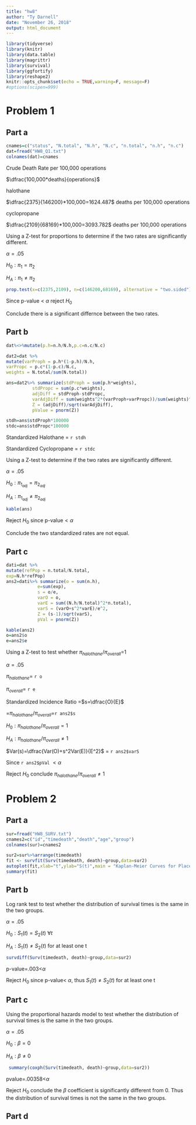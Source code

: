 ```yaml
---
title: "hw8"
author: "Ty Darnell"
date: "November 26, 2018"
output: html_document
---
```


```r
library(tidyverse)
library(knitr)
library(data.table)
library(magrittr)
library(survival)
library(ggfortify)
library(reshape2)
knitr::opts_chunk$set(echo = TRUE,warning=F, message=F)
#options(scipen=999)
```

# Problem 1

## Part a

```r
cnames=c("status", "N.total", "N.h", "N.c", "n.total", "n.h", "n.c")
dat=fread("HW8_Q1.txt")
colnames(dat)=cnames
```

Crude Death Rate per 100,000 operations

$\dfrac{100,000*deaths}{operations}$

 halothane

$\dfrac{2375}{146200}*100,000=1624.487$ deaths per 100,000 operations

 cyclopropane
 
 $\dfrac{2109}{68169}*100,000=3093.782$ deaths per 100,000 operations
 
 Using a Z-test for proportions to determine if the two rates are significantly different.
 
 $\alpha=.05$
 
 $H_0: \pi_1= \pi_2$
 
 $H_A: \pi_1 \neq \pi_2$
 
```r
prop.test(x=c(2375,2109), n=c(146200,68169), alternative = "two.sided")
```
 
Since p-value < $\alpha$ reject $H_0$ 

Conclude there is a significant differnce between the two rates.

## Part b

```r
dat%<>%mutate(p.h=n.h/N.h,p.c=n.c/N.c)

dat2=dat %>%
mutate(varProph = p.h*(1-p.h)/N.h,
varPropc = p.c*(1-p.c)/N.c,
weights = N.total/sum(N.total))

ans=dat2%>% summarize(stdProph = sum(p.h*weights),
          stdPropc = sum(p.c*weights),
          adjDiff = stdProph-stdPropc,       
          varAdjDiff = sum(weights^2*(varProph+varPropc))/sum(weights)^2, 
          Z = (adjDiff)/sqrt(varAdjDiff),          
          pValue = pnorm(Z)) 

stdh=ans$stdProph*100000
stdc=ans$stdPropc*100000
```

Standardized Halothane = `r stdh`

Standardized Cyclopropane = `r stdc`

Using a Z-test to determine if the two rates are significantly different.
 
 $\alpha=.05$
 
 $H_0: \pi_{1_{adj}}= \pi_{2_{adj}}$
 
$H_A: \pi_{1_{adj}} \neq \pi_{2_{adj}}$
 
```r
kable(ans)
```
 
 Reject $H_0$ since p-value$<\alpha$
 
 Conclude the two standardized rates are not equal.
 
## Part c
 
```r
dati=dat %>% 
mutate(refPop = n.total/N.total,
exp=N.h*refPop)
ans2=dati%>% summarize(o = sum(n.h), 
            e=sum(exp),          
            s = o/e,          
            varO = o,         
            varE = sum((N.h/N.total)^2*n.total),
            varS = (varO+s^2*varE)/e^2,   
            Z = (s-1)/sqrt(varS),
            pVal = pnorm(Z))
```
 
```r
kable(ans2)
o=ans2$o
e=ans2$e
```
 Using a Z-test to test whether $\pi_{halothane}/\pi_{overall}$=1
 
 $\alpha=.05$
 
 $\pi_{halothane}=$ `r o`
 
 $\pi_{overall}=$ `r e`
 
 Standardized Incidence Ratio =$s=\dfrac{O}{E}$
 
 =$\pi_{halothane}/\pi_{overall}$=`r ans2$s`

$H_0:\pi_{halothane}/\pi_{overall}=1$

$H_A:\pi_{halothane}/\pi_{overall}\neq 1$

$Var(s)=\dfrac{Var(O)+s^2Var(E)}{E^2}$ = `r ans2$varS`

Since `r ans2$pVal` $<\alpha$

Reject $H_0$ conclude $\pi_{halothane}/\pi_{overall}\neq 1$

# Problem 2

## Part a

```r
sur=fread("HW8_SURV.txt")
cnames2=c("id","timedeath","death","age","group")
colnames(sur)=cnames2
```

```r
sur2=sur%>%arrange(timedeath)
fit <- survfit(Surv(timedeath, death)~group,data=sur2)
autoplot(fit,xlab="t",ylab="S(t)",main = "Kaplan-Meier Curves for Placebo and Treatment Groups")
summary(fit)
```

## Part b

Log rank test to test whether the distribution of survival times
is the same in the two groups.

$\alpha=.05$

$H_0: S_1(t)=S_2(t) \ \forall t$

$H_A: S_1(t)\neq S_2(t)$ for at least one t

```r
survdiff(Surv(timedeath, death)~group,data=sur2)
```

p-value=.003<$\alpha$

Reject $H_0$ since p-value< $\alpha$, thus $S_1(t)\neq S_2(t)$ for at least one t

## Part c

Using the proportional hazards model to test whether the distribution of survival times is the same in the two groups.

$\alpha=.05$

$H_0: \beta =0$

$H_A: \beta \neq 0$


```r
 summary(coxph(Surv(timedeath, death)~group,data=sur2))
```

pvalue=.00358<$\alpha$

Reject $H_0$ conclude the $\beta$ coefficient is significantly different from 0. Thus the distribution of survival times is not the same in the two groups.

## Part d

```r

```

